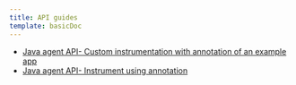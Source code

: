 ```yaml
---
title: API guides
template: basicDoc
---
```


* [Java agent API- Custom instrumentation with annotation of an example app](/docs/agents/java-agent/api-guides/java-agent-api-custom-instrumentation-annotation-example-app)
* [Java agent API- Instrument using annotation](/docs/agents/java-agent/api-guides/java-agent-api-instrument-using-annotation)
